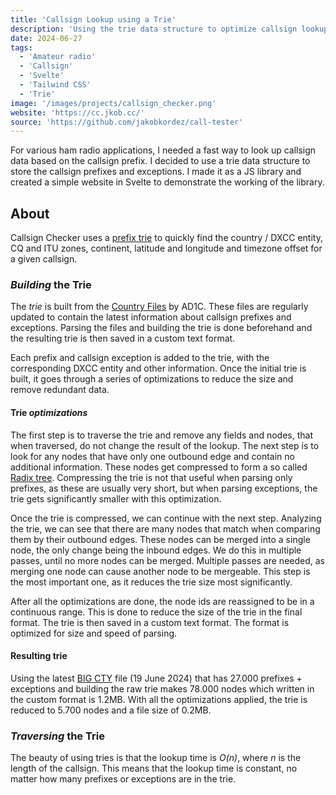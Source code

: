 ```yaml
---
title: 'Callsign Lookup using a Trie'
description: 'Using the trie data structure to optimize callsign lookup'
date: 2024-06-27
tags:
  - 'Amateur radio'
  - 'Callsign'
  - 'Svelte'
  - 'Tailwind CSS'
  - 'Trie'
image: '/images/projects/callsign_checker.png'
website: 'https://cc.jkob.cc/'
source: 'https://github.com/jakobkordez/call-tester'
---
```


For various ham radio applications, I needed a fast way to look up callsign data based on the callsign prefix.
I decided to use a trie data structure to store the callsign prefixes and exceptions.
I made it as a JS library and created a simple website in Svelte to demonstrate the working of the library.

## About

Callsign Checker uses a [prefix trie](https://en.wikipedia.org/wiki/Trie)
to quickly find the country / DXCC entity, CQ and ITU zones, continent, latitude and longitude and
timezone offset for a given callsign.

### _Building_ the Trie

The _trie_ is built from the [Country Files](https://www.country-files.com/) by AD1C.
These files are regularly updated to contain the latest information about callsign prefixes and exceptions.
Parsing the files and building the trie is done beforehand and the resulting trie is then saved in
a custom text format.

Each prefix and callsign exception is added to the trie, with the corresponding DXCC entity and
other information. Once the initial trie is built, it goes through a series of optimizations to
reduce the size and remove redundant data.

#### Trie _optimizations_

The first step is to traverse the trie and remove any fields and nodes, that when traversed, do
not change the result of the lookup. The next step is to look for any nodes that have only one
outbound edge and contain no additional information. These nodes get compressed to form a so
called [Radix tree](https://en.wikipedia.org/wiki/Radix_tree). Compressing the trie
is not that useful when parsing only prefixes, as these are usually very short, but when parsing
exceptions, the trie gets significantly smaller with this optimization.

Once the trie is compressed, we can continue with the next step. Analyzing the trie, we can see
that there are many nodes that match when comparing them by their outbound edges. These nodes
can be merged into a single node, the only change being the inbound edges. We do this in
multiple passes, until no more nodes can be merged. Multiple passes are needed, as merging one
node can cause another node to be mergeable. This step is the most important one, as it reduces
the trie size most significantly.

After all the optimizations are done, the node ids are reassigned to be in a continuous range.
This is done to reduce the size of the trie in the final format. The trie is then saved in a
custom text format. The format is optimized for size and speed of parsing.

#### Resulting trie

Using the latest [BIG CTY](https://www.country-files.com/category/big-cty/)
file (19 June 2024) that has 27.000 prefixes + exceptions and building the raw trie makes 78.000
nodes which written in the custom format is 1.2MB. With all the optimizations applied, the trie is
reduced to 5.700 nodes and a file size of 0.2MB.

### <i>Traversing</i> the Trie

The beauty of using tries is that the lookup time is _O(n)_, where _n_ is the length of
the callsign. This means that the lookup time is constant, no matter how many prefixes or exceptions
are in the trie.
